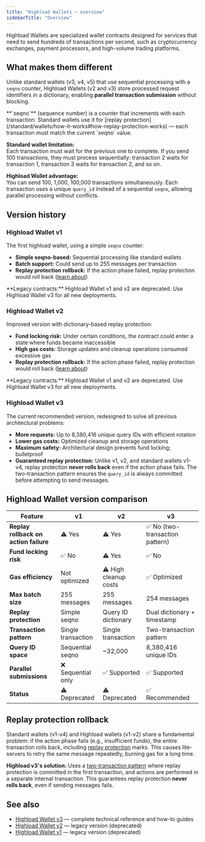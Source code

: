 ```yaml
---
title: "Highload Wallets — overview"
sidebarTitle: "Overview"
---
```



Highload Wallets are specialized wallet contracts designed for services that need to send hundreds of transactions per second, such as cryptocurrency exchanges, payment processors, and high-volume trading platforms.

## What makes them different

Unlike standard wallets (v3, v4, v5) that use sequential processing with a `seqno` counter, Highload Wallets (v2 and v3) store processed request identifiers in a dictionary, enabling **parallel transaction submission** without blocking.

<Aside>
  **`seqno`** (sequence number) is a counter that increments with each transaction. Standard wallets use it for [replay protection](/standard/wallets/how-it-works#how-replay-protection-works) — each transaction must match the current `seqno` value.
</Aside>

**Standard wallet limitation:**\
Each transaction must wait for the previous one to complete. If you send 100 transactions, they must process sequentially: transaction 2 waits for transaction 1, transaction 3 waits for transaction 2, and so on.

**Highload Wallet advantage:**\
You can send 100, 1,000, 100,000 transactions simultaneously. Each transaction uses a unique `query_id` instead of a sequential `seqno`, allowing parallel processing without conflicts.

## Version history

### Highload Wallet v1

The first highload wallet, using a simple `seqno` counter:

- **Simple seqno-based:** Sequential processing like standard wallets
- **Batch support:** Could send up to 255 messages per transaction
- **Replay protection rollback:** If the action phase failed, replay protection would roll back ([learn about](#replay-protection-rollback))

<Aside
  type="danger"
>
  **Legacy contracts:** Highload Wallet v1 and v2 are deprecated. Use Highload Wallet v3 for all new deployments.
</Aside>

### Highload Wallet v2

Improved version with dictionary-based replay protection:

- **Fund locking risk:** Under certain conditions, the contract could enter a state where funds became inaccessible
- **High gas costs:** Storage updates and cleanup operations consumed excessive gas
- **Replay protection rollback:** If the action phase failed, replay protection would roll back ([learn about](#replay-protection-rollback))

<Aside
  type="danger"
>
  **Legacy contracts:** Highload Wallet v1 and v2 are deprecated. Use Highload Wallet v3 for all new deployments.
</Aside>

### Highload Wallet v3

The current recommended version, redesigned to solve all previous architectural problems:

- **More requests:** Up to 8,380,416 unique query IDs with efficient rotation
- **Lower gas costs:** Optimized cleanup and storage operations
- **Maximum safety:** Architectural design prevents fund locking; bulletproof
- **Guaranteed replay protection:** Unlike v1, v2, and standard wallets v1-v4, replay protection **never rolls back** even if the action phase fails. The two-transaction pattern ensures the `query_id` is always committed before attempting to send messages.

## Highload Wallet version comparison

| Feature                               | v1                 | v2                    | v3                             |
| ------------------------------------- | ------------------ | --------------------- | ------------------------------ |
| **Replay rollback on action failure** | ⚠️ Yes             | ⚠️ Yes                | ✅ No (two-transaction pattern) |
| **Fund locking risk**                 | ✅ No               | ⚠️ Yes                | ✅ No                           |
| **Gas efficiency**                    | Not optimized      | ⚠️ High cleanup costs | ✅ Optimized                    |
| **Max batch size**                    | 255 messages       | 255 messages          | 254 messages                   |
| **Replay protection**                 | Simple seqno       | Query ID dictionary   | Dual dictionary + timestamp    |
| **Transaction pattern**               | Single transaction | Single transaction    | Two-transaction pattern        |
| **Query ID space**                    | Sequential seqno   | \~32,000              | 8,380,416 unique IDs           |
| **Parallel submissions**              | ❌ Sequential only  | ✅ Supported           | ✅ Supported                    |
| **Status**                            | ⚠️ Deprecated      | ⚠️ Deprecated         | ✅ Recommended                  |

## Replay protection rollback

Standard wallets (v1-v4) and Highload wallets (v1-v2) share a fundamental problem: if the action phase fails (e.g., insufficient funds), the entire transaction rolls back, including [replay protection](/standard/wallets/how-it-works#how-replay-protection-works) marks. This causes lite-servers to retry the same message repeatedly, burning gas for a long time.

**Highload v3's solution:** Uses a [two-transaction pattern](/standard/wallets/highload/v3/specification#why-internal-messages-to-self) where replay protection is committed in the first transaction, and actions are performed in a separate internal transaction. This guarantees replay protection **never rolls back**, even if sending messages fails.

## See also

- [Highload Wallet v3](/standard/wallets/highload/v3/specification) — complete technical reference and how-to guides
- [Highload Wallet v2](/standard/wallets/highload/v2/specification) — legacy version (deprecated)
- [Highload Wallet v1](https://github.com/ton-blockchain/ton/blob/4ebd7412c52248360464c2df5f434c8aaa3edfe1/crypto/smartcont/highload-wallet-code.fc) — legacy version (deprecated)

